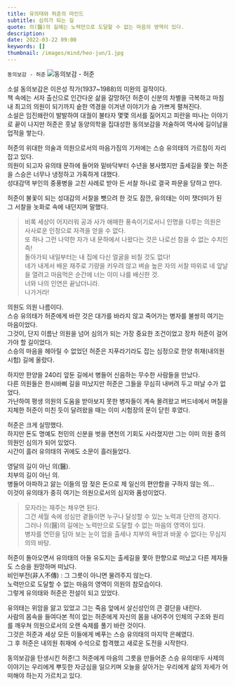 ```yaml
---
title: 유의태와 허준의 마인드
subtitle: 심의가 되는 길
quote: 의(醫)의 길에는 노력만으로 도달할 수 없는 마음의 영역이 있다.
description: 
date: 2022-03-22 09:00
keywords: []
thumbnail: /images/mind/heo-jun/1.jpg
---
```


`동의보감 - 허준`
![동의보감 - 허준](/images/mind/heo-jun/1.jpg)

소설 동의보감은 이은성 작가(1937~1988)의 미완의 걸작이다.  
책 속에는 서자 출신으로 인간다운 삶을 갈망하던 허준이 신분의 차별을 극복하고 마침내 최고의 의원이 되기까지 숱한 역경을 이겨낸 이야기가 숨 가쁘게 펼쳐진다.  
소설은 임진왜란이 발발하여 대궐이 불타자 몇몇 의서를 짊어지고 피란을 떠나는 이야기로 끝이 나지만 허준은 훗날 동양의학을 집대성한 동의보감을 저술하여 역사에 길이남을 업적을 쌓는다.

허준의 위대한 의술과 의원으로서의 마음가짐의 기저에는 스승 유의태의 가르침이 자리 잡고 있다.  
의원이 되고자 유의태 문하에 들어와 밑바닥부터 수년을 봉사했지만 출세길을 쫓는 허준을 스승은 너무나 냉정하고 가혹하게 대했다.  
성대감댁 부인의 중풍병을 고친 사례로 받아 든 서찰 하나로 결국 파문을 당하고 만다.

허준이 불꽃이 되는 성대감의 서찰을 뺏으려 한 것도 잠깐, 유의태는 이미 잿더미가 된 그 서찰을 놋화로 속에 내던지며 말했다.

> 비록 세상이 어지러워 공과 사가 애매한 풍속이기로서니 인명을 다루는 의원은 사사로운 인정으로 자격을 얻을 수 없다.  
> 또 하나 그런 나약한 자가 내 문하에서 나왔다는 것은 나로선 참을 수 없는 수치인즉!  
> 돌아가되 내일부터는 내 집에 다신 얼굴을 비칠 것도 없다!  
> 네가 내게서 배운 재주로 기량을 키우려 않고 벼슬 높은 자의 서찰 따위로 네 앞날을 열려고 마음먹은 순간에 너는 이미 나를 배신한 것.  
> 너와 나의 인연은 끝났더니라.  
> 나가거라!

의원도 의원 나름이다.  
스승 유의태가 허준에게 바란 것은 대가를 바라지 않고 죽어가는 병자를 불쌍히 여기는 마음이었다.  
그것이, 단지 이름난 의원을 넘어 심의가 되는 가장 중요한 조건이었고 장차 허준이 걸어가야 할 길이었다.  
스승의 마음을 헤아릴 수 없었던 허준은 지푸라기라도 잡는 심정으로 한양 취재(내의원 시험) 길에 올랐다.

하지만 한양을 240리 앞둔 길에서 병들어 신음하는 무수한 사람들을 만났다.  
다른 의원들은 한시바삐 길을 떠났지만 허준은 그들을 무심히 내버려 두고 떠날 수가 없었다.  
가난하여 평생 의원의 도움을 받아보지 못한 병자들이 계속 몰려왔고 버드네에서 며칠을 지체한 허준이 미친 듯이 달려왔을 때는 이미 시험장의 문이 닫힌 후였다.

허준은 크게 실망했다.  
하지만 돈도 명예도 천민의 신분을 벗을 면천의 기회도 사라졌지만 그는 이미 의원 중의 의원인 심의가 되어 있었다.  
시간이 흘러 유의태의 귀에도 소문이 흘러들었다.

영달의 길이 아닌 의(醫).  
치부의 길이 아닌 의.  
병들어 아파하고 앓는 이들의 땀 젖은 돈으로 제 일신의 편안함을 구하지 않는 의...  
이것이 유의태가 중히 여기는 의원으로서의 심지와 품성이었다.

> 모자라는 재주는 채우면 된다.  
> 그건 세월 속에 성심만 곁들이면 누구나 달성할 수 있는 노력과 단련의 경지다.  
> 그러나 의(醫)의 길에는 노력만으로 도달할 수 없는 마음의 영역이 있다.  
> 병자를 연민을 담아 보는 눈이 업을 출세나 치부의 욕망과 바꿀 수 없다는 무심지의의 바탕.

허준이 돌아오면서 유의태의 아들 유도지는 출세길을 쫓아 한향으로 떠났고 다른 제자들도 스승을 원망하며 떠났다.  
비인부전(非人不傳) : 그 그릇이 아니면 물려주지 않는다.  
노력만으로 도달할 수 없는 마음의 영역이 의원의 참모습이다.  
그렇게 유의태와 허준은 전설이 되고 있었다.

유의태는 위암을 앓고 있었고 그는 죽음 앞에서 살신성인의 큰 결단을 내린다.  
사람의 몸속을 들여다본 적이 없는 허준에게 자신의 몸을 내어주어 인체의 구조와 원리를 깨우쳐 의원으로서의 오랜 숙제를 풀기 바란 것이다.  
그것은 허준과 세상 모든 이들에게 베푸는 스승 유의태의 마지막 은혜였다.  
그 후 허준은 내의원 취재에 수석으로 합격했고 새로운 도전을 시작한다.

동의보감을 탄생시킨 허준!그 허준에게 마음의 그릇을 만들어준 스승 유의태!두 사제의 이야기는 우리에게 뿌듯한 자긍심을 일으키며 오늘을 살아가는 우리에게 삶의 자세가 어떠해야 하는지 가르치고 있다.